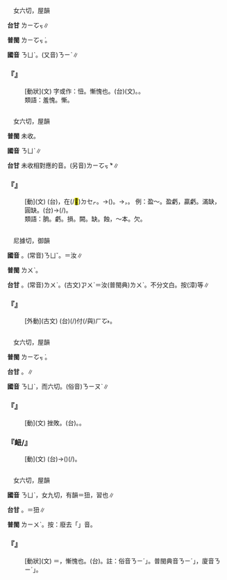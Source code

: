 
=={{ruby|恧|ㄋㄩˋ}}==

　女六切，屋韻

'''台甘''' <rt>ㄌㄧㆦㆶ</rt>{{ruby|。|ㄌㆦㆶ}}∥

'''普閩''' <rt>ㄌㄧㆦㆶ ͘</rt>。

'''國音''' <rt>ㄋㄩˋ</rt>。(又音)<rt>ㄋㄧˋ</rt>∥

    

==='''『{{ruby|恧|ㄋㄩˋ}}』'''===
: [動狀](文) 字或作：忸。慚愧也。(台){{ruby|慚|ㄘㆰˊ}}{{ruby|愧|ㄎㄨㄧ˪}}(文)。{{ruby|感|ㄍㆰˋ}}{{ruby|覺|ㄍㄚㆶ}}{{ruby|見|ㄍㄧㄣ˪}}{{ruby|/|ㄍㄧㄢ˪}}{{ruby|笑|ㄒㄧㄠ˪}}{{ruby|丌|ㆤ}}{{ruby|意|ㄧ˪}}{{ruby|思|ㄙㄨ˪}}。
:類語：羞愧。慚。
:
    

=={{ruby|朒|ㄋㄩˋ}}==

　女六切，屋韻

'''普閩''' 未收。

'''國音''' <rt>ㄋㄩˋ</rt>∥

'''台甘''' 未收相對應的音。(另音)<rt>ㄌㄧㆦㆶ ͘</rt>*∥

    

==='''『{{ruby|朒|ㄋㄩˋ}}』'''===
: [動](文) (台){{ruby|陰|ㄧㆬ}}{{ruby|曆|ㄌㄧㆤㆶ ͘}}{{ruby|初|ㄘㄨㆤ}}{{ruby|/|ㄘㆤ}}{{ruby|一|ㄧㆵ}}{{ruby|日|ㄌㄧㆵ ͘}}{{ruby|/|ㆢㄧㆵ ͘}}，{{ruby|月|ㆣㄨㆤㆷ ͘}}{{ruby|/|ㆣㆤㆷ ͘}}{{ruby|出|ㄘㄨㆵ}}{{ruby|現|ㄏㄧㄢ˫}}在(/<mark>&#xf9853;</mark>)<rt>ㄉㆤㆷ</rt>{{ruby|東|ㄉㆲ}}{{ruby|方|ㄏㆲ}}。→({{ruby|月|ㆣㄨㆤㆷ ͘}}{{ruby|/|ㆣㆤㆷ ͘}}){{ruby|缺|ㄎㄨㄚㆵ}}。→{{ruby|不|ㄅㄨㆵ}}{{ruby|足|ㄐㄧㆦㆶ}}，{{ruby|虧|ㄎㄨㄧ}}{{ruby|損|ㄙㄨㄣˋ}}。 例：盈～。盈虧，贏虧。滿缺，圓缺。(台)→{{ruby|有|ㄨ˫}}{{ruby|趁|ㄊㄢ˪}}{{ruby|錢|ㄐㆪˊ}}{{ruby|或|ㄧㄚㆷ ͘}}{{ruby|是|ㄒㄧ˫}}{{ruby|了|ㄌㄧㄠˋ}}{{ruby|錢|ㄐㆪˊ}}(/{{ruby|損|ㄙㄨㄣˋ}}{{ruby|失|ㄒㄧㆵ}})。
:類語：朒。虧。損。闕。缺。蝕，～本。欠。
:
    

=={{ruby|女|ㄋㄩˋ}}==

　尼據切，御韻

'''國音''' {{ruby|(文)|ㄋㄩˋ}}。(常音)<rt>ㄋㄩˇ</rt>。{{ruby|(文)|ㄖㄨˇ}}＝汝∥

'''普閩''' <rt>ㄌㄨˋ</rt>{{ruby|/|ㄌㄧˋ}}。

'''台甘''' {{ruby|(文)|ㆡㄨ˫}}{{ruby|/|ㄌㄨ˫}}。(常音)<rt>ㄌㄨˋ</rt>。(古文)<rt>ㆡㄨˋ</rt>＝汝(普閩典)<rt>ㄌㄨˋ</rt>{{ruby|/|ㄌㄧˋ}}。不分文白。按{{ruby|：|ㄌㄧˋ}}{{ruby|、|ㄋㄧˋ}}{{ruby|、|ㄋㄧ˪}}(漳)等∥

    

==='''『{{ruby|女|ㄋㄩˋ}}』'''===
: [外動](古文) (台){{ruby|將|ㄐㄧㆲ}}{{ruby|女|ㄌㄨˋ}}{{ruby|兒|ㄌㄧˊ}}{{ruby|/|ㆢㄧˊ}}(/{{ruby|<mark>&#xffbb2;</mark>|ㄗㄚ}}{{ruby|母|ㆠㆦˋ}}{{ruby|囝|ㄍㆩˋ}}{{ruby|/|ㄍㄧㆩˋ}}){{ruby|嫁|ㄍㆤ˪}}付(/與)<rt>ㄏㆦ˫</rt>{{ruby|人|·ㄌㄤˊ}}。
    

=={{ruby|衄|ㄋㄩˋ}}==

　女六切，屋韻

'''普閩''' <rt>ㄌㄧㆦㆶ ͘</rt>。

'''台甘''' {{ruby|(文)|ㆢㄧㆦㆶ ͘}}。{{ruby|(文)|ㄌㆦㆶ}}∥

'''國音''' <rt>ㄋㄩˋ</rt>{{ruby|。|ㄖㄡˋ}}，而六切。(俗音)<rt>ㄋㄧㄡˋ</rt>∥

    

==='''『{{ruby|敗|ㄅㄞˋ}}{{ruby|衄|ㄋㄩˋ}}』'''===
: [動](文) 挫敗。(台){{ruby|戰|ㄐㄧㄢ˪}}{{ruby|敗|ㄅㄞ˫}}。{{ruby|失|ㄒㄧㆴ}}{{ruby|敗|ㄅㄞ˫}}。
    

==='''『衄/{{ruby|<mark>&#xf98c6;</mark>|ㄋㄩˋ}}』'''===
: [動](文) (台){{ruby|鼻|ㄆㆪ˫}}{{ruby|內|ㄌㄞ˫}}{{ruby|流|ㄌㄠˊ}}{{ruby|血|ㄏㄨㆤㆷ}}→({{ruby|一|ㄧㆵ}}{{ruby|般|ㄅㄨㆩ}}{{ruby|/|ㄅㄨㄢ}}){{ruby|流|ㄌㄠˊ}}{{ruby|血|ㄏㄨㄧㆷ}}(/{{ruby|出|ㄘㄨㆵ}}{{ruby|血|ㄏㄨㆤㆷ}}{{ruby|/|ㄏㄨㄧㆷ}})。
    

=={{ruby|忸|ㄋㄩˋ}}==

　女六切，屋韻

'''國音''' <rt>ㄋㄩˋ</rt>{{ruby|。|ㄋㄧㄡˇ}}，女九切，有韻＝狃，習也∥

'''台甘''' {{ruby|(文)|ㄌㄧㆦㆶ}}{{ruby|/|ㄌㄧㆤㆶ}}。{{ruby|(文)|ㄌㄧㄨˋ}}＝狃∥

'''普閩''' <rt>ㄌㄧㄨˋ</rt>。按：廢去「{{ruby|忸|ㄋㄩˋ}}」音。

    

==='''『{{ruby|忸|ㄋㄩˋ}}{{ruby|怩|ㄋㄧˊ}}』'''===
: [動狀](文) ＝{{ruby|恧|ㄋㄩˋ}}{{ruby|怩|ㄋㄧˊ}}，慚愧也。(台){{ruby|感|ㄍㆰˋ}}{{ruby|覺|ㄍㄚㆶ}}{{ruby|見|ㄍㄧㄣ˪}}{{ruby|/|ㄍㄧㄢ˪}}{{ruby|笑|ㄒㄧㄠ˪}}。註：俗音{{ruby|「|ㄋㄧㄡˇ}}<rt>ㄋㄧˊ</rt>」。普閩典音{{ruby|「|ㄋㄧㄡˇ}}<rt>ㄋㄧˊ</rt>」，廈音{{ruby|「|ㄌㄧㄨˋ}}<rt>ㄋㄧˊ</rt>」。
    
